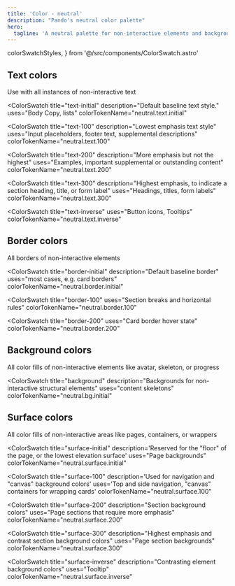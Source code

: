 ```yaml
---
title: 'Color - neutral'
description: "Pando's neutral color palette"
hero:
  tagline: 'A neutral palette for non-interactive elements and backgrounds.'
---
```


  colorSwatchStyles,
} from '@/src/components/ColorSwatch.astro'

## Text colors

Use with all instances of non-interactive text

<ColorSwatch
  title="text-initial"
  description="Default baseline text style."
  uses="Body Copy, lists"
  colorTokenName="neutral.text.initial"
>
  <div class={css(colorSwatchStyles, { bg: 'neutral.text.initial' })} />
</ColorSwatch>

<ColorSwatch
  title="text-100"
  description="Lowest emphasis text style"
  uses="Input placeholders, footer text, supplemental descriptions"
  colorTokenName="neutral.text.100"
>
  <div class={css(colorSwatchStyles, { bg: 'neutral.text.100' })} />
</ColorSwatch>

<ColorSwatch
  title="text-200"
  description="More emphasis but not the highest"
  uses="Examples, important supplemental or outstanding content"
  colorTokenName="neutral.text.200"
>
  <div class={css(colorSwatchStyles, { bg: 'neutral.text.200' })} />
</ColorSwatch>

<ColorSwatch
  title="text-300"
  description="Highest emphasis, to indicate a section heading, title, or form label"
  uses="Headings, titles, form labels"
  colorTokenName="neutral.text.300"
>
  <div class={css(colorSwatchStyles, { bg: 'neutral.text.300' })} />
</ColorSwatch>

<ColorSwatch
  title="text-inverse"
  uses="Button icons, Tooltips"
  colorTokenName="neutral.text.inverse"
>
  <div class={css(colorSwatchStyles, { bg: 'neutral.text.inverse' })} />
</ColorSwatch>

## Border colors

All borders of non-interactive elements

<ColorSwatch
  title="border-initial"
  description="Default baseline border"
  uses="most cases, e.g. card borders"
  colorTokenName="neutral.border.initial"
>
  <div class={css(colorSwatchStyles, { bg: 'neutral.border.initial' })} />
</ColorSwatch>

<ColorSwatch
  title="border-100"
  uses="Section breaks and horizontal rules"
  colorTokenName="neutral.border.100"
>
  <div class={css(colorSwatchStyles, { bg: 'neutral.border.100' })} />
</ColorSwatch>

<ColorSwatch
  title="border-200"
  uses="Card border hover state"
  colorTokenName="neutral.border.200"
>
  <div class={css(colorSwatchStyles, { bg: 'neutral.border.200' })} />
</ColorSwatch>

## Background colors

All color fills of non-interactive elements like avatar, skeleton, or progress

<ColorSwatch
  title="background"
  description="Backgrounds for non-interactive structural elements"
  uses="content skeletons"
  colorTokenName="neutral.bg.initial"
>
  <div class={css(colorSwatchStyles, { bg: 'neutral.bg.initial' })} />
</ColorSwatch>

## Surface colors

All color fills of non-interactive areas like pages, containers, or wrappers

<ColorSwatch
  title="surface-initial"
  description='Reserved for the "floor" of the page, or the lowest elevation surface'
  uses="Page backgrounds"
  colorTokenName="neutral.surface.initial"
>
  <div class={css(colorSwatchStyles, { bg: 'neutral.surface.initial' })} />
</ColorSwatch>

<ColorSwatch
  title="surface-100"
  description='Used for navigation and "canvas" background colors'
  uses='Top and side navigation, "canvas" containers for wrapping cards'
  colorTokenName="neutral.surface.100"
>
  <div class={css(colorSwatchStyles, { bg: 'neutral.surface.100' })} />
</ColorSwatch>

<ColorSwatch
  title="surface-200"
  description="Section background colors"
  uses="Page sections that require more emphasis"
  colorTokenName="neutral.surface.200"
>
  <div class={css(colorSwatchStyles, { bg: 'neutral.surface.200' })} />
</ColorSwatch>

<ColorSwatch
  title="surface-300"
  description="Highest emphasis and contrast section background colors"
  uses="Page section backgrounds"
  colorTokenName="neutral.surface.300"
>
  <div class={css(colorSwatchStyles, { bg: 'neutral.surface.300' })} />
</ColorSwatch>

<ColorSwatch
  title="surface-inverse"
  description="Contrasting element background colors"
  uses="Tooltip"
  colorTokenName="neutral.surface.inverse"
>
  <div class={css(colorSwatchStyles, { bg: 'neutral.surface.inverse' })} />
</ColorSwatch>
